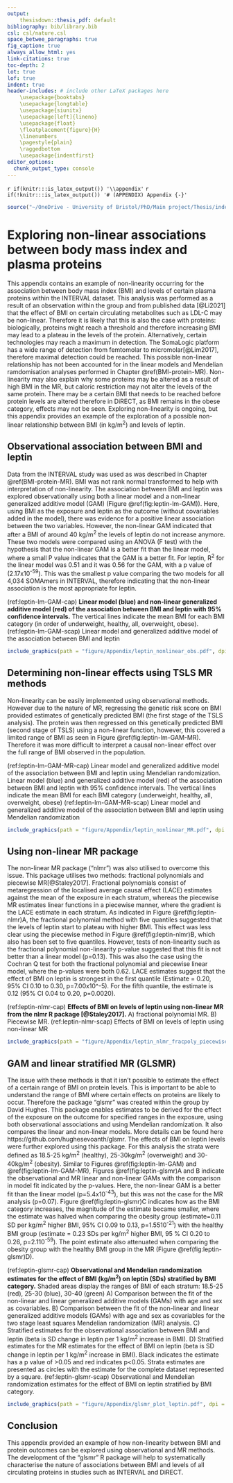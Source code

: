 ```yaml
---
output: 
    thesisdown::thesis_pdf: default
bibliography: bib/library.bib
csl: csl/nature.csl
space_betwee_paragraphs: true
fig_caption: true
always_allow_html: yes
link-citations: true
toc-depth: 2
lot: true
lof: true
indent: true
header-includes: # include other LaTeX packages here
    \usepackage{booktabs}
    \usepackage{longtable}
    \usepackage{siunitx}
    \usepackage[left]{lineno}
    \usepackage{float}
    \floatplacement{figure}{H}
    \linenumbers
    \pagestyle{plain}
    \raggedbottom 
    \usepackage{indentfirst}
editor_options: 
  chunk_output_type: console
---
```

`r if(knitr:::is_latex_output()) '\\appendix'`
`r if(!knitr:::is_latex_output()) '# (APPENDIX) Appendix {-}'` 
<!--
If you feel it necessary to include an appendix, it goes here.
-->
```r
source("~/OneDrive - University of Bristol/PhD/Main project/Thesis/index/packages.R")
```
# Exploring non-linear associations between body mass index and plasma proteins {#Appendix-A}
This appendix contains an example of non-linearity occurring for the association between body mass index (BMI) and levels of certain plasma proteins within the INTERVAL dataset. This analysis was performed as a result of an observation within the group and from published data [@Li2021] that the effect of BMI on certain circulating metabolites such as LDL-C may be non-linear. Therefore it is likely that this is also the case with proteins: biologically, proteins might reach a threshold and therefore increasing BMI may lead to a plateau in the levels of the protein. Alternatively, certain technologies may reach a maximum in detection. The SomaLogic platform has a wide range of detection from femtomolar to micromolar[@Lim2017], therefore maximal detection could be reached. This possible non-linear relationship has not been accounted for in the linear models and Mendelian ramdomisation analyses performed in Chapter \@ref(BMI-protein-MR). Non-linearity may also explain why some proteins may be altered as a result of high BMI in the MR, but caloric restriction may not alter the levels of the same protein. There may be a certain BMI that needs to be reached before protein levels are altered therefore in DiRECT, as BMI remains in the obese category, effects may not be seen. Exploring non-linearity is ongoing, but this appendix provides an example of the exploration of a possible non-linear relationship between BMI (in kg/m^2^) and levels of leptin. 

## Observational association between BMI and leptin 
Data from the INTERVAL study was used as was described in Chapter \@ref(BMI-protein-MR). BMI was not rank normal transformed to help with interpretation of non-linearity. The association between BMI and leptin was explored observationally using both a linear model and a non-linear generalized additive model (GAM) (Figure \@ref(fig:leptin-lm-GAM)). Here, using BMI as the exposure and leptin as the outcome (without covariables added in the model), there was evidence for a positive linear association between the two variables. However, the non-linear GAM indicated that after a BMI of around 40 kg/m^2^ the levels of leptin do not increase anymore. These two models were compared using an ANOVA (F test) with the hypothesis that the non-linear GAM is a better fit than the linear model, where a small P value indicates that the GAM is a better fit. For leptin, R^2^ for the linear model was 0.51 and it was 0.56 for the GAM, with a p value of (2.17x10^-59^). This was the smallest p value comparing the two models for all 4,034 SOMAmers in INTERVAL, therefore indicating that the non-linear association is the most appropriate for leptin.

(ref:leptin-lm-GAM-cap) **Linear model (blue) and non-linear generalized additive model (red) of the association between BMI and leptin with 95% confidence intervals.** The vertical lines indicate the mean BMI for each BMI category (in order of underweight, healthy, all, overweight, obese).
(ref:leptin-lm-GAM-scap) Linear model and generalized additive model of the association between BMI and leptin
```r
include_graphics(path = "figure/Appendix/leptin_nonlinear_obs.pdf", dpi = NA)
```

## Determining non-linear effects using TSLS MR methods
Non-linearity can be easily implemented using observational methods. However due to the nature of MR, regressing the genetic risk score on BMI provided estimates of genetically predicted BMI (the first stage of the TSLS analysis). The protein was then regressed on this genetically predicted BMI (second stage of TSLS) using a non-linear function, however, this covered a limited range of BMI as seen in Figure \@ref(fig:leptin-lm-GAM-MR). Therefore it was more difficult to interpret a causal non-linear effect over the full range of BMI observed in the population.

(ref:leptin-lm-GAM-MR-cap) Linear model and generalized additive model of the association between BMI and leptin using Mendelian randomization. Linear model (blue) and generalized additive model (red) of the association between BMI and leptin with 95% confidence intervals. The vertical lines indicate the mean BMI for each BMI category (underweight, healthy, all, overweight, obese)
(ref:leptin-lm-GAM-MR-scap) Linear model and generalized additive model of the association between BMI and leptin using Mendelian randomization
```r
include_graphics(path = "figure/Appendix/leptin_nonlinear_MR.pdf", dpi = NA)
```

## Using non-linear MR package
The non-linear MR package ("nlmr") was also utilised to overcome this issue. This package utilises two methods: fractional polynomials and piecewise MR[@Staley2017]. Fractional polynomials consist of metaregression of the localised average causal effect (LACE) estimates against the mean of the exposure in each stratum, whereas the piecewise MR estimates linear functions in a piecewise manner, where the gradient is the LACE estimate in each stratum. As indicated in Figure \@ref(fig:leptin-nlmr)A, the fractional polynomial method with five quantiles suggested that the levels of leptin start to plateau with higher BMI. This effect was less clear using the piecewise method in Figure \@ref(fig:leptin-nlmr)B, which also has been set to five quantiles. However, tests of non-linearity such as the fractional polynomial non-linearity p-value suggested that this fit is not better than a linear model (p=0.13). This was also the case using the Cochran Q test for both the fractional polynomial and piecewise linear model, where the p-values were both 0.62. LACE estimates suggest that the effect of BMI on leptin is strongest in the first quantile (Estimate = 0.20, 95% CI 0.10 to 0.30, p=7.00x10^-5). For the fifth quantile, the estimate  is 0.12 (95% CI 0.04 to 0.20, p=0.0020).

(ref:leptin-nlmr-cap) **Effects of BMI on levels of leptin using non-linear MR from the nlmr R package [@Staley2017].** A) fractional polynomial MR. B) Piecewise MR.
(ref:leptin-nlmr-scap) Effects of BMI on levels of leptin using non-linear MR
```r
include_graphics(path = "figure/Appendix/leptin_nlmr_fracpoly_piecewise.pdf", dpi = NA)
```

## GAM and linear stratified MR (GLSMR)
The issue with these methods is that it isn't possible to estimate the effect of a certain range of BMI on protein levels. This is important to be able to understand the range of BMI where certain effects on proteins are likely to occur. Therefore the package "glsmr" was created within the group by David Hughes. This package enables estimates to be derived for the effect of the exposure on the outcome for specified ranges in the exposure, using both observational associations and using Mendelian randomization. It also compares the linear and non-linear models. More details can be found here https://github.com/hughesevoanth/glsmr. The effects of BMI on leptin levels were further explored using this package. For this analysis the strata were defined as 18.5-25 kg/m^2^ (healthy), 25-30kg/m^2^ (overweight) and 30-40kg/m^2^ (obesity). Similar to Figures \@ref(fig:leptin-lm-GAM) and \@ref(fig:leptin-lm-GAM-MR), Figures \@ref(fig:leptin-glsmr)A and B indicate the observational and MR linear and non-linear GAMs with the comparison in model fit indicated by the p-values. Here, the non-linear GAM is a better fit than the linear model (p=5.4x10^-43^), but this was not the case for the MR analysis (p=0.07). Figure \@ref(fig:leptin-glsmr)C indicates how as the BMI category increases, the magnitude of the estimate became smaller, where the estimate was halved when comparing the obesity group (estimate=0.11 SD per kg/m^2^ higher BMI, 95% CI 0.09 to 0.13, p=1.5510^-21^) with the healthy BMI group (estimate = 0.23 SDs per kg/m^2^ higher BMI, 95 % CI 0.20 to 0.26, p=2.110^-59^). The point estimate also attenuated when comparing the obesity group with the healthy BMI group in the MR (Figure \@ref(fig:leptin-glsmr)D).

(ref:leptin-glsmr-cap) **Observational and Mendelian randomization estimates for the effect of BMI (kg/m^2^) on leptin (SDs) stratified by BMI category.** Shaded areas display the ranges of BMI of each stratum: 18.5-25 (red), 25-30 (blue), 30-40 (green) A) Comparison between the fit of the non-linear and linear generalized additive models (GAMs) with age and sex as covariables.  B) Comparison between the fit of the non-linear and linear generalized additive models (GAMs) with age and sex as covariables for the two stage least squares Mendelian randomization (MR) analysis. C) Stratified estimates for the observational association between BMI and leptin (beta is SD change in leptin per 1 kg/m^2^ increase in BMI). D) Stratified estimates for the MR estimates for the effect of BMI on leptin (beta is SD change in leptin per 1 kg/m^2^ increase in BMI). Black indicates the estimate has a p value of >0.05 and red indicates p<0.05. Strata estimates are presented as circles with the estimate for the complete dataset represented by a square.
(ref:leptin-glsmr-scap) Observational and Mendelian randomization estimates for the effect of BMI on leptin stratified by BMI category.
```r
include_graphics(path = "figure/Appendix/glsmr_plot_leptin.pdf", dpi = NA)
```

## Conclusion
This appendix provided an example of how non-linearity between BMI and protein outcomes can be explored using observational and MR methods. The development of the "glsmr" R package will help to systematically characterise the nature of associations between BMI and levels of all circulating proteins in studies such as INTERVAL and DiRECT.
